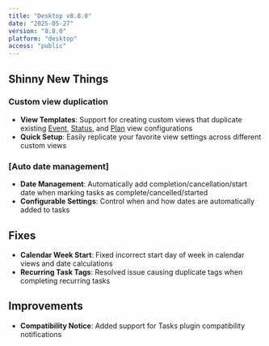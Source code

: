 ```yaml
---
title: "Desktop v8.8.0"
date: "2025-05-27"
version: "8.8.0"
platform: "desktop"
access: "public"
---
```


## Shinny New Things

### Custom view duplication

- **View Templates**: Support for creating custom views that duplicate existing [Event](/docs/task-view/event-view), [Status](/docs/task-view/status-view), and [Plan](/docs/task-view/plan-view) view configurations
- **Quick Setup**: Easily replicate your favorite view settings across different custom views

### [Auto date management]

- **Date Management**: Automatically add completion/cancellation/start date when marking tasks as complete/cancelled/started
- **Configurable Settings**: Control when and how dates are automatically added to tasks

## Fixes

- **Calendar Week Start**: Fixed incorrect start day of week in calendar views and date calculations
- **Recurring Task Tags**: Resolved issue causing duplicate tags when completing recurring tasks

## Improvements

- **Compatibility Notice**: Added support for Tasks plugin compatibility notifications
